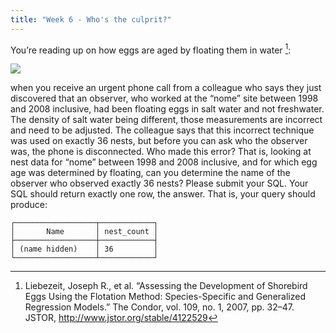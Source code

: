 ```yaml
---
title: "Week 6 - Who's the culprit?"
---
```


You're reading up on how eggs are aged by floating them in water [^1]:

[^1]: Liebezeit, Joseph R., et al. "Assessing the Development of Shorebird Eggs Using the Flotation Method: Species-Specific and Generalized Regression Models." The Condor, vol. 109, no. 1, 2007, pp. 32--47. JSTOR, <http://www.jstor.org/stable/4122529>

![](egg-float-graph.png)

when you receive an urgent phone call from a colleague who says they just discovered that an observer, who worked at the "nome" site between 1998 and 2008 inclusive, had been floating eggs in salt water and not freshwater. The density of salt water being different, those measurements are incorrect and need to be adjusted. The colleague says that this incorrect technique was used on exactly 36 nests, but before you can ask who the observer was, the phone is disconnected. Who made this error? That is, looking at nest data for "nome" between 1998 and 2008 inclusive, and for which egg age was determined by floating, can you determine the name of the observer who observed exactly 36 nests? Please submit your SQL. Your SQL should return exactly one row, the answer. That is, your query should produce:

```         
┌──────────────────┬────────────┐
│       Name       │ nest_count │
├──────────────────┼────────────┤
│ (name hidden)    │ 36         │
└──────────────────┴────────────┘
```
